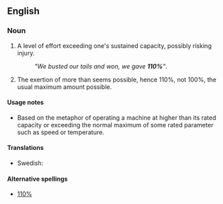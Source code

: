 ==English==
===Noun===
{{infl|en|noun|head=[[a]] [[hundred]] [[and]] [[ten]] [[percent]]}}

#{{idiom|US|sports|informal}} A level of effort exceeding one's sustained capacity, possibly risking injury.
#:''"We busted our tails and won, we gave '''110%'''"''.
# {{idiom|colloquial}} The exertion of more than seems possible, hence 110%, not 100%, the usual maximum amount possible.

====Usage notes====
* Based on the metaphor of operating a machine at higher than its rated capacity or exceeding the normal maximum of some rated parameter such as speed or temperature.

====Translations====
*Swedish: {{t|sv|hundratio procent|c}}

====Alternative spellings====
* [[110%]]
